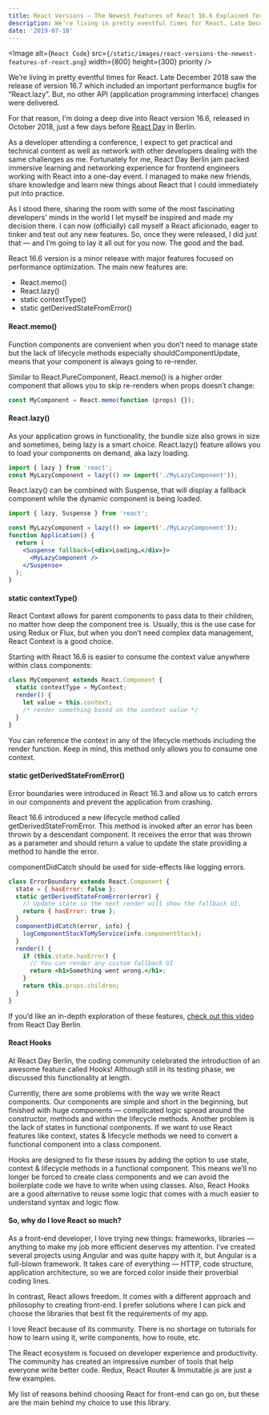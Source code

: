 ```yaml
---
title: React Versions — The Newest Features of React 16.6 Explained for Everyday Use
description: We’re living in pretty eventful times for React. Late December 2018 saw the release of version 16.7 which included an important performance bug fix for “React.lazy”. But, no other API (application programming interface) changes were delivered. For that reason, I’m doing a deep dive into React version 16.6, released in October 2018, just a few days before React Day in Berlin.
date: '2019-07-18'
---
```


<Image
  alt={`React Code`}
  src={`/static/images/react-versions-the-newest-features-of-react.png`}
  width={800}
  height={300}
  priority
/>

We’re living in pretty eventful times for React. Late December 2018 saw the release of version 16.7 which included an important performance bugfix for “React.lazy”. But, no other API (application programming interface) changes were delivered.

For that reason, I’m doing a deep dive into React version 16.6, released in October 2018, just a few days before [React Day](https://reactday.berlin/) in Berlin.

As a developer attending a conference, I expect to get practical and technical content as well as network with other developers dealing with the same challenges as me. Fortunately for me, React Day Berlin jam packed immersive learning and networking experience for frontend engineers working with React into a one-day event. I managed to make new friends, share knowledge and learn new things about React that I could immediately put into practice.

As I stood there, sharing the room with some of the most fascinating developers’ minds in the world I let myself be inspired and made my decision there. I can now (officially) call myself a React aficionado, eager to tinker and test out any new features. So, once they were released, I did just that — and I’m going to lay it all out for you now. The good and the bad.

React 16.6 version is a minor release with major features focused on performance optimization. The main new features are:

- React.memo()
- React.lazy()
- static contextType()
- static getDerivedStateFromError()

#### React.memo()

Function components are convenient when you don’t need to manage state but the lack of lifecycle methods especially shouldComponentUpdate, means that your component is always going to re-render.

Similar to React.PureComponent, React.memo() is a higher order component that allows you to skip re-renders when props doesn’t change:

```jsx
const MyComponent = React.memo(function (props) {});
```

#### React.lazy()

As your application grows in functionality, the bundle size also grows in size and sometimes, being lazy is a smart choice. React.lazy() feature allows you to load your components on demand, aka lazy loading.

```jsx
import { lazy } from 'react';
const MyLazyComponent = lazy(() => import('./MyLazyComponent'));
```

React.lazy() can be combined with Suspense, that will display a fallback component while the dynamic component is being loaded.

```jsx
import { lazy, Suspense } from 'react';

const MyLazyComponent = lazy(() => import('./MyLazyComponent'));
function Application() {
  return (
    <Suspense fallback={<div>Loading…</div>}>
      <MyLazyComponent />
    </Suspense>
  );
}
```

#### static contextType()

React Context allows for parent components to pass data to their children, no matter how deep the component tree is. Usually, this is the use case for using Redux or Flux, but when you don’t need complex data management, React Context is a good choice.

Starting with React 16.6 is easier to consume the context value anywhere within class components:

```jsx
class MyComponent extends React.Component {
  static contextType = MyContext;
  render() {
    let value = this.context;
    /* render something based on the context value */
  }
}
```

You can reference the context in any of the lifecycle methods including the render function. Keep in mind, this method only allows you to consume one context.

#### static getDerivedStateFromError()

Error boundaries were introduced in React 16.3 and allow us to catch errors in our components and prevent the application from crashing.

React 16.6 introduced a new lifecycle method called getDerivedStateFromError. This method is invoked after an error has been thrown by a descendant component. It receives the error that was thrown as a parameter and should return a value to update the state providing a method to handle the error.

componentDidCatch should be used for side-effects like logging errors.

```jsx
class ErrorBoundary extends React.Component {
  state = { hasError: false };
  static getDerivedStateFromError(error) {
    // Update state so the next render will show the fallback UI.
    return { hasError: true };
  }
  componentDidCatch(error, info) {
    logComponentStackToMyService(info.componentStack);
  }
  render() {
    if (this.state.hasError) {
      // You can render any custom fallback UI
      return <h1>Something went wrong.</h1>;
    }
    return this.props.children;
  }
}
```

If you’d like an in-depth exploration of these features, [check out this video](https://www.youtube.com/watch?time_continue=389&v=p8v9X2TNQKA) from React Day Berlin.

#### React Hooks

At React Day Berlin, the coding community celebrated the introduction of an awesome feature called Hooks! Although still in its testing phase, we discussed this functionality at length.

Currently, there are some problems with the way we write React components. Our components are simple and short in the beginning, but finished with huge components — complicated logic spread around the constructor, methods and within the lifecycle methods. Another problem is the lack of states in functional components. If we want to use React features like context, states & lifecycle methods we need to convert a functional component into a class component.

Hooks are designed to fix these issues by adding the option to use state, context & lifecycle methods in a functional component. This means we’ll no longer be forced to create class components and we can avoid the boilerplate code we have to write when using classes. Also, React Hooks are a good alternative to reuse some logic that comes with a much easier to understand syntax and logic flow.

#### So, why do I love React so much?

As a front-end developer, I love trying new things: frameworks, libraries — anything to make my job more efficient deserves my attention. I’ve created several projects using Angular and was quite happy with it, but Angular is a full-blown framework. It takes care of everything — HTTP, code structure, application architecture, so we are forced color inside their proverbial coding lines.

In contrast, React allows freedom. It comes with a different approach and philosophy to creating front-end. I prefer solutions where I can pick and choose the libraries that best fit the requirements of my app.

I love React because of its community. There is no shortage on tutorials for how to learn using it, write components, how to route, etc.

The React ecosystem is focused on developer experience and productivity. The community has created an impressive number of tools that help everyone write better code. Redux, React Router & Immutable.js are just a few examples.

My list of reasons behind choosing React for front-end can go on, but these are the main behind my choice to use this library.
